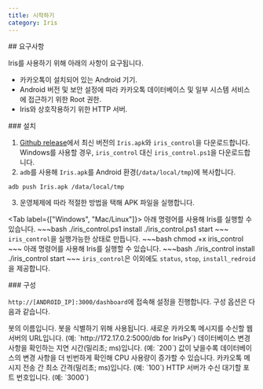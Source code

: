 ```yaml
---
title: 시작하기
category: Iris
---
```


<Section>
  ## 요구사항

  Iris를 사용하기 위해 아래의 사항이 요구됩니다.

  - 카카오톡이 설치되어 있는 Android 기기.
  - Android 버전 및 보안 설정에 따라 카카오톡 데이터베이스 및 일부 시스템 서비스에 접근하기 위한 Root 권한.
  - Iris와 상호작용하기 위한 HTTP 서버.
</Section>
<Section>
  ### 설치

  1. [Github release](https://github.com/dolidolih/iris/releases)에서 최신 버전의 `Iris.apk`와 `iris_control`을 다운로드합니다. Windows를 사용할 경우, `iris_control` 대신 `iris_control.ps1`을 다운로드합니다.
  2. `adb`를 사용해 `Iris.apk`를 Android 환경(`/data/local/tmp`)에 복사합니다.
  ~~~bash
  adb push Iris.apk /data/local/tmp
  ~~~
  3. 운영체제에 따라 적절한 방법을 택해 APK 파일을 실행합니다.

  <Tab label={["Windows", "Mac/Linux"]}>
    <TabItem>
      아래 명령어를 사용해 Iris를 실행할 수 있습니다.
      ~~~bash
      ./iris_control.ps1 install
      ./iris_control.ps1 start
      ~~~
    </TabItem>
    <TabItem>
      `iris_control`을 실행가능한 상태로 만듭니다.
      ~~~bash
      chmod +x iris_control
      ~~~
      아래 명령어를 사용해 Iris를 실행할 수 있습니다.
      ~~~bash
      ./iris_control install
      ./iris_control start
      ~~~
    </TabItem>
  </Tab>
  `iris_control`은 이외에도 `status`, `stop`, `install_redroid`을 제공합니다.
</Section>
<Section>
  ### 구성

  `http://[ANDROID_IP]:3000/dashboard`에 접속해 설정을 진행합니다. 구성 옵션은 다음과 같습니다.

  <ParamList>
    <ParamItem param={"Bot Name"} type={"string"}>
      봇의 이름입니다. 봇을 식별하기 위해 사용됩니다.
    </ParamItem>
    <ParamItem param={"Web Server Endpoint"} type={"string"}>
      새로운 카카오톡 메시지를 수신할 웹 서버의 URL입니다. (예: `http://172.17.0.2:5000/db for IrisPy`)
    </ParamItem>
    <ParamItem param={"DB Polling Rate"} type={"int"} defaultVal={"`100`"} optional>
      데이터베이스 변경 사항을 확인하는 지연 시간(밀리초; ms)입니다. (예: `200`)
      <Noti type={"warning"}>
        값이 낮을수록 데이터베이스의 변경 사항을 더 빈번하게 확인해 CPU 사용량이 증가할 수 있습니다.
      </Noti>
    </ParamItem>
    <ParamItem param={"Message Send Rate"} type={"int"} defaultVal={"`50`"} optional>
      카카오톡 메시지 전송 간 최소 간격(밀리초; ms)입니다. (예: `100`)
    </ParamItem>
    <ParamItem param={"Bot Port"} type={"int"}>
      HTTP 서버가 수신 대기할 포트 번호입니다. (예: `3000`)
    </ParamItem>
  </ParamList>
</Section>
